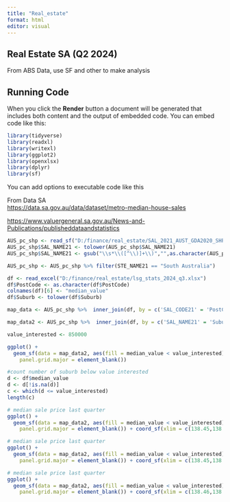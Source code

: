 ```yaml
---
title: "Real_estate"
format: html
editor: visual
---
```


## Real Estate SA (Q2 2024)

From ABS Data, use SF and other to make analysis

## Running Code

When you click the **Render** button a document will be generated that includes both content and the output of embedded code. You can embed code like this:

```r

library(tidyverse)
library(readxl)
library(writexl)
library(ggplot2)
library(openxlsx)
library(dplyr)
library(sf)
```

You can add options to executable code like this

From Data SA \
<https://data.sa.gov.au/data/dataset/metro-median-house-sales>

<https://www.valuergeneral.sa.gov.au/News-and-Publications/publisheddataandstatistics>

```r
AUS_pc_shp <- read_sf("D:/finance/real_estate/SAL_2021_AUST_GDA2020_SHP","SAL_2021_AUST_GDA2020")
AUS_pc_shp$SAL_NAME21 <- tolower(AUS_pc_shp$SAL_NAME21)
AUS_pc_shp$SAL_NAME21 <- gsub("\\s*\\([^\\)]+\\)","",as.character(AUS_pc_shp$SAL_NAME21))

```

```r
AUS_pc_shp <- AUS_pc_shp %>% filter(STE_NAME21 == "South Australia")

```

```r
df <- read_excel("D:/finance/real_estate/lsg_stats_2024_q3.xlsx")
df$PostCode <- as.character(df$PostCode)
colnames(df)[6] <- "median_value"
df$Suburb <- tolower(df$Suburb)
```

```r
map_data <- AUS_pc_shp %>%  inner_join(df, by = c('SAL_CODE21' = 'PostCode'))

```

```r
map_data2 <- AUS_pc_shp %>%  inner_join(df, by = c('SAL_NAME21' = 'Suburb'))

```

```r
value_interested <- 850000
```

```r

ggplot() + 
  geom_sf(data = map_data2, aes(fill = median_value < value_interested), color = "black")+theme_bw()+theme(
    panel.grid.major = element_blank())
```

```r
#count number of suburb below value interested
d <- df$median_value
d <- d[!is.na(d)]
c <- which(d <= value_interested)
length(c)

```

```r
# median sale price last quarter
ggplot() + 
  geom_sf(data = map_data2, aes(fill = median_value < value_interested), color = "black")+theme_bw()+theme(
    panel.grid.major = element_blank()) + coord_sf(xlim = c(138.45,138.65),ylim=c(-34.951,-35.169)) +geom_sf_text(data = map_data2, aes(label = median_value), size=4)
```

```r
# median sale price last quarter
ggplot() + 
  geom_sf(data = map_data2, aes(fill = median_value < value_interested), color = "black")+theme_bw()+theme(
    panel.grid.major = element_blank()) + coord_sf(xlim = c(138.45,138.65),ylim=c(-34.951,-35.169)) +geom_sf_text(data = map_data2, aes(label = SAL_NAME21), size=4)
```

```r
# median sale price last quarter
ggplot() + 
  geom_sf(data = map_data2, aes(fill = median_value < value_interested), color = "black")+theme_bw()+theme(
    panel.grid.major = element_blank()) + coord_sf(xlim = c(138.46,138.65),ylim=c(-34.97,-35.169)) +geom_sf_text(data = map_data2, aes(label = SAL_NAME21), size=4)
```
